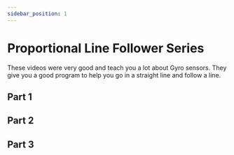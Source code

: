 ```yaml
---
sidebar_position: 1
---
```



# Proportional Line Follower Series

These videos were very good and teach you a lot about Gyro sensors. They give you a good program to help you go in a straight line and follow a line.

## Part 1

<ReactPlayer url="https://www.youtube.com/watch?v=OOyjfuYgLqc" />

## Part 2

<ReactPlayer url="https://www.youtube.com/watch?v=dnlpLXtKsB8" />

## Part 3

<ReactPlayer url="https://www.youtube.com/watch?v=OM7SxMH3hsU" />
